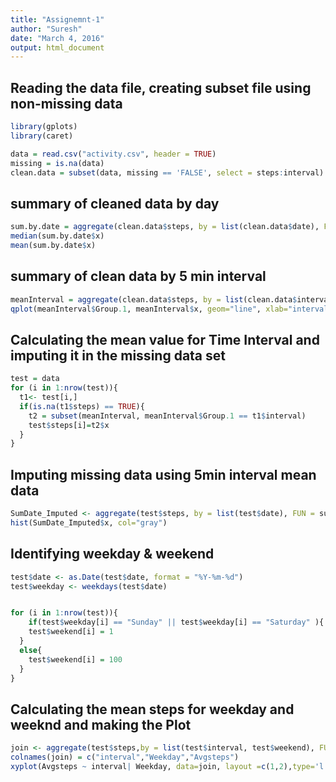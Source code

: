 ```yaml
---
title: "Assignemnt-1"
author: "Suresh"
date: "March 4, 2016"
output: html_document
---
```


## Reading the data file, creating subset file using non-missing data 

```r
library(gplots)
library(caret)
```

```r
data = read.csv("activity.csv", header = TRUE)
missing = is.na(data) 
clean.data = subset(data, missing == 'FALSE', select = steps:interval)
```

## summary of cleaned data by day

```r
sum.by.date = aggregate(clean.data$steps, by = list(clean.data$date), FUN = sum)
median(sum.by.date$x)
mean(sum.by.date$x)
```

## summary of clean data by 5 min interval

```r
meanInterval = aggregate(clean.data$steps, by = list(clean.data$interval), FUN = mean)
qplot(meanInterval$Group.1, meanInterval$x, geom="line", xlab="interval", ylab="avg steps")
```

## Calculating the mean value for Time Interval and imputing it in the missing data set 

```r
test = data
for (i in 1:nrow(test)){
  t1<- test[i,]
  if(is.na(t1$steps) == TRUE){
    t2 = subset(meanInterval, meanInterval$Group.1 == t1$interval)
    test$steps[i]=t2$x
  }
}
```

## Imputing missing data using 5min interval mean data

```r
SumDate_Imputed <- aggregate(test$steps, by = list(test$date), FUN = sum)
hist(SumDate_Imputed$x, col="gray")
```

## Identifying weekday & weekend

```r
test$date <- as.Date(test$date, format = "%Y-%m-%d")
test$weekday <- weekdays(test$date)


for (i in 1:nrow(test)){
    if(test$weekday[i] == "Sunday" || test$weekday[i] == "Saturday" ){
    test$weekend[i] = 1
  }
  else{
    test$weekend[i] = 100
  }
}
```

## Calculating the mean steps for weekday and weeknd and making the Plot 
```r
join <- aggregate(test$steps,by = list(test$interval, test$weekend), FUN = mean)
colnames(join) = c("interval","Weekday","Avgsteps")
xyplot(Avgsteps ~ interval| Weekday, data=join, layout =c(1,2),type='l')
```